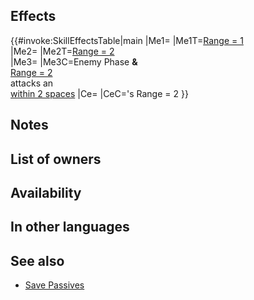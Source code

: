 {{Passive
|name=Higher Ground
|type=C
|exclusive=0
|canUseWeapon={{WeaponList|Dragonstone,Beast}}
|canUseMove={{MoveList|Armored}}
|properties=random_owner
|1name=Higher Ground
|1tagid=SID_縄張り・護り手・遠
|1effect=Foes with Range = 1 cannot warp into spaces within 3 spaces of unit and foes with Range = 2 cannot warp into spaces within 4 spaces of unit (does not affect foes with Pass skills or warp effects from structures, like camps and fortresses in Rival Domains).<br><br>If foe with Range = 2 initiates combat against an ally within 2 spaces of unit, triggers 【Savior】on unit.<br><br>If foe's Range = 2, grants Def/Res+4 to unit during combat.<br><br>【Savior】<br>Unit takes ally's space, enters combat in ally's place, and receives all after-combat effects.<br><br>Savior will not trigger if ally is on terrain that unit cannot move to or if multiple units are able to use Savior during the same combat. If Savior triggers, after-combat movement effects do not occur.
|1cost=300
|1required=Close Guard 3;Distant Guard 3
}}
==Effects==
{{#invoke:SkillEffectsTable|main
|Me1={{Eft|Prevent Warp|[[within 3 spaces]] of {{Tgt|Unit}}}}
|Me1T=[[Range = 1]]<br>{{Tgt|Foes}}
|Me2={{Eft|Prevent Warp|[[within 4 spaces]] of {{Tgt|Unit}}}}
|Me2T=[[Range = 2]]<br>{{Tgt|Foes}}
|Me3={{Eft|Savior}}
|Me3C=Enemy Phase '''&'''<br>[[Range = 2]] {{Tgt|Foe}}<br>attacks an {{Tgt|Ally}}<br>[[within 2 spaces]]
|Ce={{Eft|Temporary buffs|Def/Res|4}}
|CeC={{Tgt|Foe}}'s Range = 2
}}

==Notes==
{{Obstruct notes|preventWarp=1}}
{{Save skill notes}}
==List of owners==
{{Skill Hero List}}
==Availability==
{{PassiveFocusList}}
{{PassiveDistributionList}}
{{PassiveCombatManualList}}
==In other languages==
{{OtherLanguages
|japanese=
|german=
|spanishEU=
|spanishLA=
|french=
|italian=
|chineseTW=
|portuguese=
}}
==See also==
{{See also skills|cond=(Description LIKE '%foe%cannot warp into spaces within%spaces of unit%' OR Description LIKE '%【Savior】%') AND Exclusive='1'}}
* [[Skill families/C Passives#Save|Save Passives]]
{{Passives Navbox|C}}